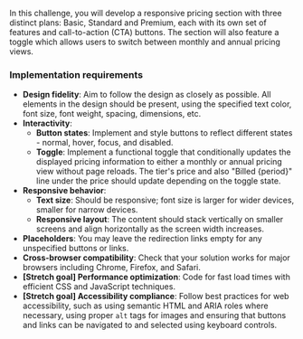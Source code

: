 In this challenge, you will develop a responsive pricing section with three distinct plans: Basic, Standard and Premium, each with its own set of features and call-to-action (CTA) buttons. The section will also feature a toggle which allows users to switch between monthly and annual pricing views.

### Implementation requirements

- **Design fidelity**: Aim to follow the design as closely as possible. All elements in the design should be present, using the specified text color, font size, font weight, spacing, dimensions, etc.
- **Interactivity**:
  - **Button states**: Implement and style buttons to reflect different states - normal, hover, focus, and disabled.
  - **Toggle**: Implement a functional toggle that conditionally updates the displayed pricing information to either a monthly or annual pricing view without page reloads. The tier's price and also "Billed \{period\}" line under the price should update depending on the toggle state.
- **Responsive behavior**:
  - **Text size**: Should be responsive; font size is larger for wider devices, smaller for narrow devices.
  - **Responsive layout**: The content should stack vertically on smaller screens and align horizontally as the screen width increases.
- **Placeholders**: You may leave the redirection links empty for any unspecified buttons or links.
- **Cross-browser compatibility**: Check that your solution works for major browsers including Chrome, Firefox, and Safari.
- **[Stretch goal] Performance optimization**: Code for fast load times with efficient CSS and JavaScript techniques.
- **[Stretch goal] Accessibility compliance**: Follow best practices for web accessibility, such as using semantic HTML and ARIA roles where necessary, using proper `alt` tags for images and ensuring that buttons and links can be navigated to and selected using keyboard controls.
